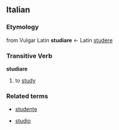==Italian==
===Etymology===
from Vulgar Latin '''studiare''' &larr; Latin [[studere]]
===Transitive Verb===
'''studiare'''
# to [[study]]
{{it-conj-iare|studi|avere}}
===Related terms===
*[[studente]]

*[[studio]]